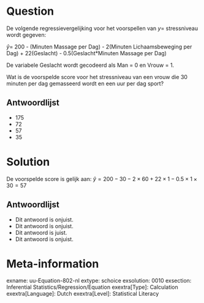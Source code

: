 Question
========
  
De volgende regressievergelijking voor het voorspellen van $y =$ stressniveau wordt gegeven:

$\hat{y} =$ 200 - (Minuten Massage per Dag) - 2(Minuten Lichaamsbeweging per Dag) + 22(Geslacht) - 0.5(Geslacht*Minuten Massage per Dag)

De variabele Geslacht wordt gecodeerd als Man = 0 en Vrouw = 1.

Wat is de voorspelde score voor het stressniveau van een vrouw die 30 minuten per dag gemasseerd wordt en een uur per dag sport?

  
Antwoordlijst
----------
* 175
* 72
* 57
* 35

Solution
========

De voorspelde score is gelijk aan: $\hat{y} = 200 - 30 - 2 \times 60 + 22\times 1 - 0.5 \times 1 \times 30 = 57$

Antwoordlijst
----------
* Dit antwoord is onjuist.
* Dit antwoord is onjuist.
* Dit antwoord is juist.
* Dit antwoord is onjuist.

Meta-information
================
exname: uu-Equation-802-nl
extype: schoice
exsolution: 0010
exsection: Inferential Statistics/Regression/Equation
exextra[Type]: Calculation
exextra[Language]: Dutch
exextra[Level]: Statistical Literacy